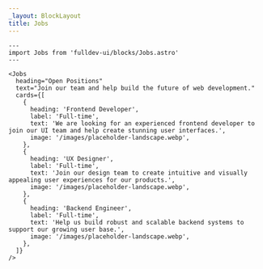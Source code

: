 ```yaml
---
_layout: BlockLayout
title: Jobs
---
```


```astro live
---
import Jobs from 'fulldev-ui/blocks/Jobs.astro'
---

<Jobs
  heading="Open Positions"
  text="Join our team and help build the future of web development."
  cards={[
    {
      heading: 'Frontend Developer',
      label: 'Full-time',
      text: 'We are looking for an experienced frontend developer to join our UI team and help create stunning user interfaces.',
      image: '/images/placeholder-landscape.webp',
    },
    {
      heading: 'UX Designer',
      label: 'Full-time',
      text: 'Join our design team to create intuitive and visually appealing user experiences for our products.',
      image: '/images/placeholder-landscape.webp',
    },
    {
      heading: 'Backend Engineer',
      label: 'Full-time',
      text: 'Help us build robust and scalable backend systems to support our growing user base.',
      image: '/images/placeholder-landscape.webp',
    },
  ]}
/>
```
